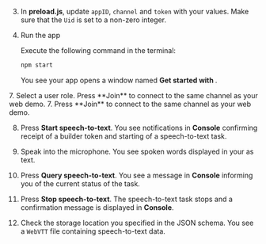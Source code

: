<PlatformWrapper platform="electron">

3.  In **preload.js**, update `appID`, `channel` and `token` with your values. Make sure that the `Uid` is set to a non-zero integer.

3.  Run the app
    
    Execute the following command in the terminal:
    ```bash
    npm start
    ```
    You see your app opens a window named **Get started with <Vpd k="PRODUCT" />**.

<ProductWrapper product="interactive-live-streaming">
7. Select a user role. Press **Join** to connect to the same channel as your web demo.
</ProductWrapper>

<ProductWrapper notAllowed="interactive-live-streaming">
7. Press **Join** to connect to the same channel as your web demo.
</ProductWrapper>

8. Press **Start speech-to-text**. You see notifications in **Console** confirming receipt of a builder token and starting of a speech-to-text task.

9. Speak into the microphone. You see spoken words displayed in your <Vpl k="CLIENT" /> as text.

10. Press **Query speech-to-text**. You see a message in **Console** informing you of the current status of the task.

11. Press **Stop speech-to-text**. The speech-to-text task stops and a confirmation message is displayed in **Console**.

12. Check the storage location you specified in the JSON schema. You see a `WebVTT` file containing speech-to-text data.

</PlatformWrapper>
